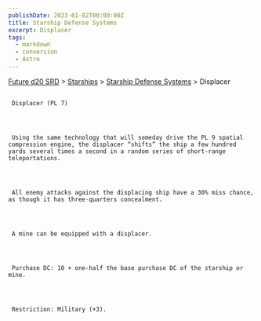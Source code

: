 ```yaml
---
publishDate: 2023-01-02T00:00:00Z
title: Starship Defense Systems
excerpt: Displacer
tags:
  - markdown
  - conversion
  - Astro
---
```







[Future d20 SRD](/#futureD20)
     > [Starships](future-d20-srd-starships-index)
     > [Starship Defense Systems](future-d20-srd-starships-starship-defense-systems-index)
     > Displacer
    





## 
     Displacer (PL 7)
    



     Using the same technology that will someday drive the PL 9 spatial compression engine, the displacer “shifts” the ship a few hundred yards several times a second in a random series of short-range teleportations.
    



     All enemy attacks against the displacing ship have a 30% miss chance, as though it has three-quarters concealment.
    



     A mine can be equipped with a displacer.
    



     Purchase DC: 10 + one-half the base purchase DC of the starship or mine.
    



     Restriction: Military (+3).
    




